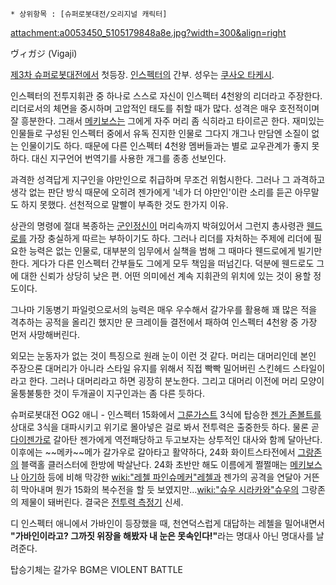  * 상위항목 : [슈퍼로봇대전/오리지널 캐릭터]
attachment:a0053450_5105179848a8e.jpg?width=300&align=right

ヴィガジ (Vigaji)

[[제3차 슈퍼로봇대전]]에서 첫등장. [[인스펙터]]의 간부. 성우는 [[쿠사오 타케시]].

인스펙터의 전투지휘관 중 하나로 스스로 자신이 인스펙터 4천왕의 리더라고 주장한다. 리더로서의 체면을 중시하며 고압적인 태도를 취할 때가 많다. 성격은 매우 호전적이며 잘 흥분한다. 그래서 [[메키보스]]는 그에게 자주 머리 좀 식히라고 타이르곤 한다. 재미있는 인물들로 구성된 인스펙터 중에서 유독 진지한 인물로 그다지 개그나 만담엔 소질이 없는 인물이기도 하다. 때문에 다른 인스펙터 4천왕 멤버들과는 별로 교우관계가 좋지 못하다. 대신 지구언어 번역기를 사용한 개그를 종종 선보인다.

과격한 성격답게 지구인을 야만인으로 취급하며 무조건 위험시한다. 그러나 그 과격하고 생각 없는 판단 방식 때문에 오히려 젠가에게 '네가 더 야만인'이란 소리를 듣곤 아무말도 하지 못했다. 선천적으로 말빨이 부족한 것도 한가지 이유.

상관의 명령에 절대 복종하는 [[군인]]정신이 머리속까지 박혀있어서 그런지 총사령관 [[웬드로]]를 가장 충실하게 따르는 부하이기도 하다. 그러나 리더를 자처하는 주제에 리더에 필요한 능력은 없는 인물로, 대부분의 임무에서 실책을 범해 그 때마다 웬드로에게 빌기만 한다. 게다가 다른 인스펙터 간부들도 그에게 모두 책임을 떠넘긴다. 덕분에 웬드로도 그에 대한 신뢰가 상당히 낮은 편. 어떤 의미에선 계속 지휘관의 위치에 있는 것이 용할 정도이다.

그나마 기동병기 파일럿으로서의 능력은 매우 우수해서 갈가우를 활용해 꽤 많은 적을 격추하는 공적을 올리긴 했지만 문 크레이들 결전에서 패하여 인스펙터 4천왕 중 가장 먼저 사망해버린다.

외모는 눈동자가 없는 것이 특징으로 원래 눈이 이런 것 같다. 머리는 대머리인데 본인 주장으론 대머리가 아니라 스타일 유지를 위해서 직접 빡빡 밀어버린 스킨헤드 스타일이라고 한다. 그러나 대머리라고 하면 굉장히 분노한다. 그리고 대머리 이전에 머리 모양이 울퉁불퉁한 것이 두개골이 지구인과는 좀 다른 듯하다.

슈퍼로봇대전 OG2 애니 - 인스펙터 15화에서 [[그룬가스트]] 3식에 탑승한 [[젠가 존볼트]]를 상대로 3식을 대파시키고 위기로 몰아넣은 걸로 봐서 전투력은 출중한듯 하다. 물론 곧 [[다이젠가]]로 갈아탄 젠가에게 역전패당하고 두고보자는 상투적인 대사와 함께 달아난다.
이후에는 ~~메카~~메가 갈가우로 갈아타고 활약하다, 24화 화이트스타전에서 [[그랑존]]의 블랙홀 클러스터에 한방에 박살난다.
24화 초반만 해도 이름에게 쩔쩔매는 [[메키보스]]나 [[아기하]] 등에 비해 막강한 [[wiki:"레첼 파인슈메커"레첼]]과 젠가의 공격을 연달아 거뜬히 막아내며 뭔가 15화의 복수전을 할 듯 보였지만...[[wiki:"슈우 시라카와"슈우]]의 그랑존의 제물이 돼버린다. 결국은 [[전투력 측정기]] 신세.

디 인스펙터 애니에서 가바인이 등장했을 때, 천연덕스럽게 대답하는 레첼을 밀어내면서 '''"가바인이라고? 그까짓 위장을 해봤자 내 눈은 못속인다!"'''라는 명대사 아닌 명대사를 날려준다.

탑승기체는 갈가우
BGM은 VIOLENT BATTLE
